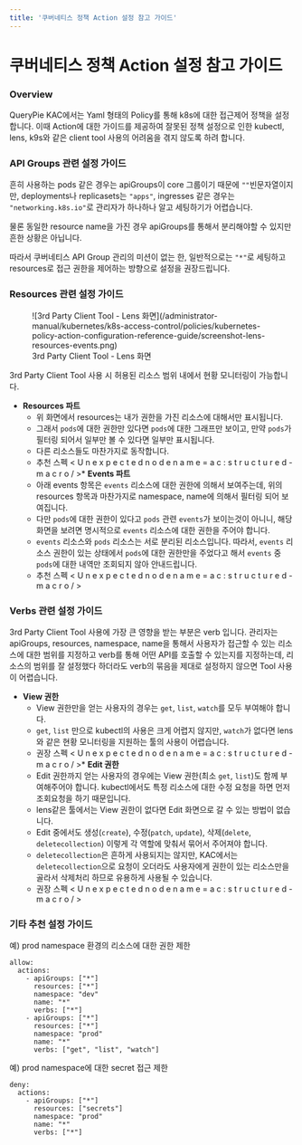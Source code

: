 ```yaml
---
title: '쿠버네티스 정책 Action 설정 참고 가이드'
---
```


# 쿠버네티스 정책 Action 설정 참고 가이드

### Overview

QueryPie KAC에서는 Yaml 형태의 Policy를 통해 k8s에 대한 접근제어 정책을 설정합니다. 이때 Action에 대한 가이드를 제공하여 잘못된 정책 설정으로 인한 kubectl, lens, k9s와 같은 client tool 사용의 어려움을 겪지 않도록 하려 합니다.


### API Groups 관련 설정 가이드

흔히 사용하는 pods 같은 경우는 apiGroups이 core 그룹이기 때문에 `""`빈문자열이지만, deployments나 replicasets는 `"apps"`, ingresses 같은 경우는 `"networking.k8s.io"`로 관리자가 하나하나 알고 세팅하기가 어렵습니다.

물론 동일한 resource name을 가진 경우 apiGroups를 통해서 분리해야할 수 있지만 흔한 상황은 아닙니다.

따라서 쿠버네티스 API Group 관리의 미션이 없는 한, 일반적으로는 `"*"`로 세팅하고 resources로 접근 권한을 제어하는 방향으로 설정을 권장드립니다.


### Resources 관련 설정 가이드

<figure data-layout="center" data-align="center">
![3rd Party Client Tool - Lens 화면](/administrator-manual/kubernetes/k8s-access-control/policies/kubernetes-policy-action-configuration-reference-guide/screenshot-lens-resources-events.png)
<figcaption>
3rd Party Client Tool - Lens 화면
</figcaption>
</figure>

3rd Party Client Tool 사용 시 허용된 리소스 범위 내에서 현황 모니터링이 가능합니다.

*  **Resources 파트** 
    * 위 화면에서 resources는 내가 권한을 가진 리소스에 대해서만 표시됩니다. 
    * 그래서 `pods`에 대한 권한만 있다면 `pods`에 대한 그래프만 보이고, 만약 `pods`가 필터링 되어서 일부만 볼 수 있다면 일부만 표시됩니다. 
    * 다른 리소스들도 마찬가지로 동작합니다.
    * 추천 스펙
      <      U      n      e      x      p      e      c      t      e      d             n      o      d      e             n      a      m      e      =      a      c      :      s      t      r      u      c      t      u      r      e      d      -      m      a      c      r      o      /      >*  **Events 파트** 
    * 아래 events 항목은 `events` 리소스에 대한 권한에 의해서 보여주는데, 위의 resources 항목과 마찬가지로 namespace, name에 의해서 필터링 되어 보여집니다. 
    * 다만 `pods`에 대한 권한이 있다고 `pods` 관련 `events`가 보이는것이 아니니, 해당 화면을 보려면 명시적으로 `events` 리소스에 대한 권한을 주어야 합니다. 
    * `events` 리소스와 `pods` 리소스는 서로 분리된 리소스입니다. 따라서, `events` 리소스 권한이 있는 상태에서 `pods`에 대한 권한만을 주었다고 해서 `events` 중 `pods`에 대한 내역만 조회되지 않아 안내드립니다.
    * 추천 스펙
      <      U      n      e      x      p      e      c      t      e      d             n      o      d      e             n      a      m      e      =      a      c      :      s      t      r      u      c      t      u      r      e      d      -      m      a      c      r      o      /      >

### Verbs 관련 설정 가이드

3rd Party Client Tool 사용에 가장 큰 영향을 받는 부분은 verb 입니다. 관리자는 apiGroups, resources, namespace, name을 통해서 사용자가 접근할 수 있는 리소스에 대한 범위를 지정하고 verb를 통해 어떤 API를 호출할 수 있는지를 지정하는데, 리소스의 범위를 잘 설정했다 하더라도 verb의 묶음을 제대로 설정하지 않으면 Tool 사용이 어렵습니다.

*  **View 권한** 
    * View 권한만을 얻는 사용자의 경우는 `get`, `list`, `watch`를 모두 부여해야 합니다. 
    * `get`, `list` 만으로 kubectl의 사용은 크게 어렵지 않지만, `watch`가 없다면 lens와 같은 현황 모니터링을 지원하는 툴의 사용이 어렵습니다. 
    * 권장 스펙
      <      U      n      e      x      p      e      c      t      e      d             n      o      d      e             n      a      m      e      =      a      c      :      s      t      r      u      c      t      u      r      e      d      -      m      a      c      r      o      /      >*  **Edit 권한** 
    * Edit 권한까지 얻는 사용자의 경우에는 View 권한(최소 `get`, `list`)도 함께 부여해주어야 합니다. kubectl에서도 특정 리소스에 대한 수정 요청을 하면 먼저 조회요청을 하기 때문입니다. 
    * lens같은 툴에서는 View 권한이 없다면 Edit 화면으로 갈 수 있는 방법이 없습니다.
    * Edit 중에서도 생성(`create`), 수정(`patch`, `update`), 삭제(`delete`, `deletecollection`) 이렇게 각 역할에 맞춰서 묶어서 주어져야 합니다. 
    * `deletecollection`은 흔하게 사용되지는 않지만, KAC에서는 `deletecollection`으로 요청이 오더라도 사용자에게 권한이 있는 리소스만을 골라서 삭제처리 하므로 유용하게 사용될 수 있습니다.
    * 권장 스펙 
      <      U      n      e      x      p      e      c      t      e      d             n      o      d      e             n      a      m      e      =      a      c      :      s      t      r      u      c      t      u      r      e      d      -      m      a      c      r      o      /      >

### 기타 추천 설정 가이드

예) prod namespace 환경의 리소스에 대한 권한 제한
```
allow:
  actions:
    - apiGroups: ["*"]
      resources: ["*"]
      namespace: "dev"
      name: "*"
      verbs: ["*"]
    - apiGroups: ["*"]
      resources: ["*"]
      namespace: "prod"
      name: "*"
      verbs: ["get", "list", "watch"]
```

예) prod namespace에 대한 secret 접근 제한
```
deny:
  actions:
    - apiGroups: ["*"]
      resources: ["secrets"]
      namespace: "prod"
      name: "*"
      verbs: ["*"]
```
